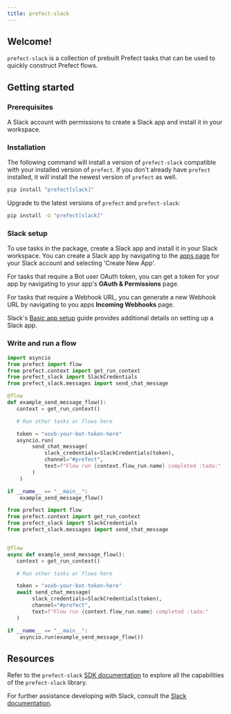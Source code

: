 ```yaml
---
title: prefect-slack
---
```


## Welcome!

`prefect-slack` is a collection of prebuilt Prefect tasks that can be used to quickly construct Prefect flows.

## Getting started

### Prerequisites

A Slack account with permissions to create a Slack app and install it in your workspace.

### Installation

The following command will install a version of `prefect-slack` compatible with your installed version of `prefect`. 
If you don't already have `prefect` installed, it will install the newest version of `prefect` as well.

```bash
pip install "prefect[slack]"
```

Upgrade to the latest versions of `prefect` and `prefect-slack`:

```bash
pip install -U "prefect[slack]"
```

### Slack setup

To use tasks in the package, create a Slack app and install it in your Slack workspace. You can create a Slack app by navigating to the [apps page](https://api.slack.com/apps) for your Slack account and selecting 'Create New App'.

For tasks that require a Bot user OAuth token, you can get a token for your app by navigating to your app's __OAuth & Permissions__ page.

For tasks that require a Webhook URL, you can generate a new Webhook URL by navigating to you apps __Incoming Webhooks__ page.

Slack's [Basic app setup](https://api.slack.com/authentication/basics) guide provides additional details on setting up a Slack app.

### Write and run a flow

<CodeGroup>

```python sync
import asyncio
from prefect import flow
from prefect.context import get_run_context
from prefect_slack import SlackCredentials
from prefect_slack.messages import send_chat_message

@flow
def example_send_message_flow():
   context = get_run_context()

   # Run other tasks or flows here

   token = "xoxb-your-bot-token-here"
   asyncio.run(
        send_chat_message(
            slack_credentials=SlackCredentials(token),
            channel="#prefect",
            text=f"Flow run {context.flow_run.name} completed :tada:"
        )
    )

if __name__ == "__main__":
    example_send_message_flow()
```


```python async
from prefect import flow
from prefect.context import get_run_context
from prefect_slack import SlackCredentials
from prefect_slack.messages import send_chat_message


@flow
async def example_send_message_flow():
   context = get_run_context()

   # Run other tasks or flows here

   token = "xoxb-your-bot-token-here"
   await send_chat_message(
        slack_credentials=SlackCredentials(token),
        channel="#prefect",
        text=f"Flow run {context.flow_run.name} completed :tada:"
   )

if __name__ == "__main__":
    asyncio.run(example_send_message_flow())
```

</CodeGroup>

## Resources

Refer to the `prefect-slack` [SDK documentation](https://reference.prefect.io/prefect_slack/) to explore all the capabilities of the `prefect-slack` library.

For further assistance developing with Slack, consult the [Slack documentation](https://api.slack.com/).